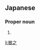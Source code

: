 ==Japanese==
{{ja-kanjitab|とし|ゆき}}

===Proper noun===
{{ja-pos|proper|としゆき}}

# {{given name|male|lang=ja|sort=としゆき}}

[[li:敏之]]